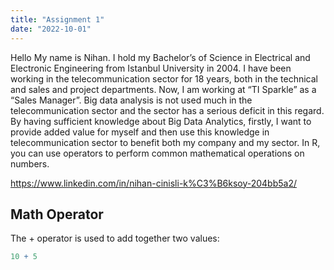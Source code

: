 ```yaml
---
title: "Assignment 1"
date: "2022-10-01"
---
```


Hello My name is Nihan. I hold my Bachelor's of Science in Electrical and Electronic Engineering from Istanbul University in 2004. I have been working in the telecommunication sector for 18 years, both in the technical and sales and project departments. Now, I am working at "TI Sparkle" as a "Sales Manager". Big data analysis is not used much in the telecommunication sector and the sector has a serious deficit in this regard. By having sufficient knowledge about Big Data Analytics, firstly, I want to provide added value for myself and then use this knowledge in telecommunication sector to benefit both my company and my sector. In R, you can use operators to perform common mathematical operations on numbers.

<https://www.linkedin.com/in/nihan-cinisli-k%C3%B6ksoy-204bb5a2/>

## Math Operator 

The + operator is used to add together two values:

```r
10 + 5
```
